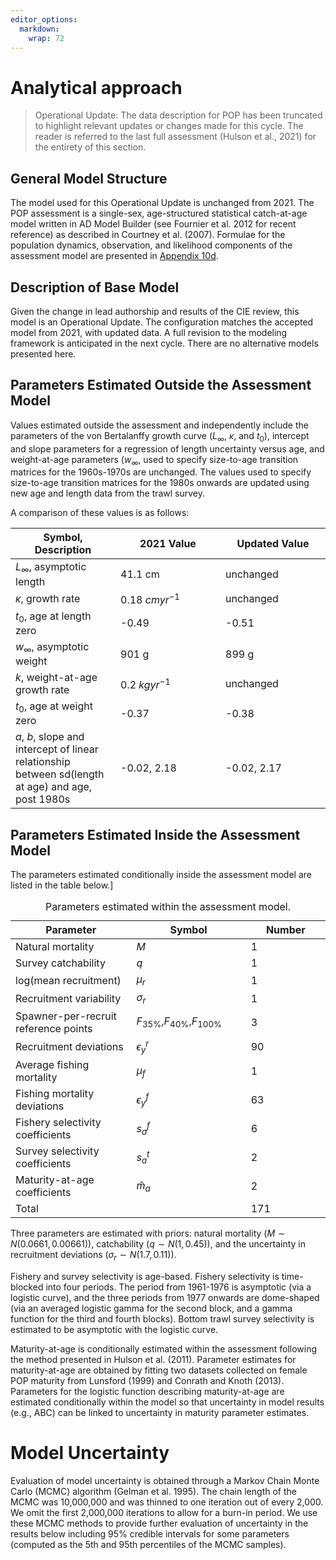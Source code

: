 ```yaml
---
editor_options: 
  markdown: 
    wrap: 72
---
```


# Analytical approach

> Operational Update: The data description for POP has been truncated to
> highlight relevant updates or changes made for this cycle. The reader
> is referred to the last full assessment (Hulson et al., 2021) for the
> entirety of this section.

## General Model Structure

The model used for this Operational Update is unchanged from 2021. The
POP assessment is a single-sex, age-structured statistical catch-at-age
model written in AD Model Builder (see Fournier et al. 2012 for recent
reference) as described in Courtney et al. (2007). Formulae for the
population dynamics, observation, and likelihood components of the
assessment model are presented in [Appendix 10d](#appxeqs).

## Description of Base Model

Given the change in lead authorship and results of the CIE review, this
model is an Operational Update. The configuration matches the accepted
model from 2021, with updated data. A full revision to the modeling
framework is anticipated in the next cycle. There are no alternative
models presented here.

## Parameters Estimated Outside the Assessment Model {#parest}

Values estimated outside the assessment and independently include the
parameters of the von Bertalanffy growth curve ($L_\infty$, $\kappa$,
and $t_0$), intercept and slope parameters for a regression of length
uncertainty versus age, and weight-at-age parameters ($w_\infty$, used
to specify size-to-age transition matrices for the 1960s-1970s are
unchanged. The values used to specify size-to-age transition matrices
for the 1980s onwards are updated using new age and length data from the
trawl survey.

A comparison of these values is as follows:

| Symbol, Description                                                                                | 2021 Value        | Updated Value |
|------------------------|------------------------|------------------------|
| $L_\infty$, asymptotic length                                                                      | 41.1 cm           | unchanged     |
| $\kappa$, growth rate                                                                              | 0.18 $cm yr^{-1}$ | unchanged     |
| $t_0$, age at length zero                                                                          | -0.49             | -0.51         |
| $w_\infty$, asymptotic weight                                                                      | 901 g             | 899 g         |
| $k$, weight-at-age growth rate                                                                     | 0.2 $kg yr^{-1}$  | unchanged     |
| $t_0$, age at weight zero                                                                          | -0.37             | -0.38         |
| $a$, $b$, slope and intercept of linear relationship between sd(length at age) and age, post 1980s | -0.02, 2.18       | -0.02, 2.17   |

## Parameters Estimated Inside the Assessment Model

The parameters estimated conditionally inside the assessment model are
listed in the table below.]

| Parameter                            | Symbol                            | Number |
|----------------------------|--------------------------|------------------|
| Natural mortality                    | $M$                               | 1      |
| Survey catchability                  | $q$                               | 1      |
| log(mean recruitment)                | $\mu_r$                           | 1      |
| Recruitment variability              | $\sigma_r$                        | 1      |
| Spawner-per-recruit reference points | $F_{35\%}$,$F_{40\%}$,$F_{100\%}$ | 3      |
| Recruitment deviations               | $\epsilon_y^r$                    | 90     |
| Average fishing mortality            | $\mu_f$                           | 1      |
| Fishing mortality deviations         | $\epsilon_y^f$                    | 63     |
| Fishery selectivity coefficients     | $s_a^f$                           | 6      |
| Survey selectivity coefficients      | $s_a^t$                           | 2      |
| Maturity-at-age coefficients         | $\hat m_a$                        | 2      |
| Total                                |                                   | 171    |

: Parameters estimated within the assessment model.

Three parameters are estimated with priors: natural mortality
($M \sim N(0.0661,0.00661)$), catchability ($q \sim N(1, 0.45)$), and
the uncertainty in recruitment deviations ($\sigma_r \sim N(1.7,0.11)$).

Fishery and survey selectivity is age-based. Fishery selectivity is
time-blocked into four periods. The period from 1961-1976 is asymptotic
(via a logistic curve), and the three periods from 1977 onwards are
dome-shaped (via an averaged logistic gamma for the second block, and a
gamma function for the third and fourth blocks). Bottom trawl survey
selectivity is estimated to be asymptotic with the logistic curve.

Maturity-at-age is conditionally estimated within the
assessment following the method presented in Hulson et al. (2011).
Parameter estimates for maturity-at-age are obtained by fitting two
datasets collected on female POP maturity from Lunsford (1999) and
Conrath and Knoth (2013). Parameters for the logistic function
describing maturity-at-age are estimated conditionally within the model so
that uncertainty in model results (e.g., ABC) can be linked to
uncertainty in maturity parameter estimates.

# Model Uncertainty {#modeluncertainty}

Evaluation of model uncertainty is obtained through a Markov Chain Monte
Carlo (MCMC) algorithm (Gelman et al. 1995). The chain length of the
MCMC was 10,000,000 and was thinned to one iteration out of every 2,000.
We omit the first 2,000,000 iterations to allow for a burn-in period. We
use these MCMC methods to provide further evaluation of uncertainty in
the results below including 95% credible intervals for some parameters
(computed as the 5th and 95th percentiles of the MCMC samples).
